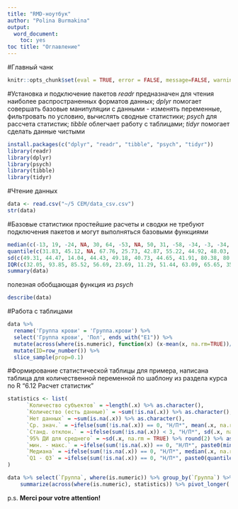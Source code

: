 ```yaml
---
title: "RMD-ноутбук"
author: "Polina Burmakina"
output: 
  word_document:
    toc: yes
toc title: "Оглавление"
---
```

#Главный чанк
```r
knitr::opts_chunk$set(eval = TRUE, error = FALSE, message=FALSE, warning = FALSE)
```
#Установка и подключение пакетов
*readr* предназначен для чтения наиболее распространенных форматов данных;
*dplyr* помогает совершать базовые манипуляции с данными - изменять переменные, фильтровать по условию, вычислять сводные статистики;
*psych* для рассчета статистик;
*tibble* облегчает работу с таблицами;
*tidyr* помогает сделать данные чистыми

```r
install.packages(c("dplyr", "readr", "tibble", "psych", "tidyr"))
library(readr)
library(dplyr)
library(psych)
library(tibble)
library(tidyr)
```
#Чтение данных
```r
data <- read.csv("~/5 СЕМ/data_csv.csv")
str(data)
```
#Базовые статистики
простейшие расчеты и сводки не требуют подключения пакетов и могут выполняться базовыми функциями
```r
median(c(-13, 19, -24, NA, 30, 64, -53, NA, 50, 31, -58, -34, -3, -34, 77), na.rm=TRUE)
quantile(c(31.83, 45.12, NA, 67.76, 25.73, 42.87, 55.22, 44.92, 48.03, 41.37, 66.26, 114.02, 32.93), na.rm=TRUE, names=TRUE)
sd(c(49.31, 44.47, 14.04, 44.43, 49.18, 40.73, 44.65, 41.91, 80.38, 80.09))
IQR(c(32.05, 93.85, 85.52, 56.69, 23.69, 11.29, 51.44, 63.09, 65.65, 35.73, 60.15, 30.93, -4.2))
summary(data)
```
полезная обобщающая функция из *psych*
```r
describe(data)
```
#Работа с таблицами
```r
data %>%
  rename('Группа крови' = 'Группа.крови') %>%
  select('Группа крови', 'Пол', ends_with("E1")) %>% 
  mutate(across(where(is.numeric), function(x) (x-mean(x, na.rm=TRUE))/sd(x, na.rm=TRUE))) %>%
  mutate(ID=row_number()) %>%
  slice_sample(prop=0.1)
```
#Формирование статистической таблицы
для примера, написана таблица для количественной переменной по шаблону из раздела курса по R "6.12 Расчет статистик"
```r
statistics <- list(
      `Количество субъектов` = ~length(.x) %>% as.character(),
      `Количество (есть данные)` = ~sum(!is.na(.x)) %>% as.character(),
      `Нет данных` = ~sum(is.na(.x)) %>% as.character(),
      `Ср. знач.` = ~ifelse(sum(!is.na(.x)) == 0, "Н/П*", mean(.x, na.rm = TRUE) %>% round(2) %>% as.character()),
      `Станд. отклон.` = ~ifelse(sum(!is.na(.x)) < 3, "Н/П*", sd(.x, na.rm = TRUE) %>% round(2) %>% as.character()),
      `95% ДИ для среднего` = ~sd(.x, na.rm = TRUE) %>% round(2) %>% as.character(),
      `мин. - макс.` = ~ifelse(sum(!is.na(.x)) == 0, "Н/П*", paste0(min(.x, na.rm = TRUE) %>% round(2), " - ", max(.x, na.rm = TRUE) %>% round(2))),
      `Медиана` = ~ifelse(sum(!is.na(.x)) == 0, "Н/П*", median(.x, na.rm = TRUE) %>% round(2) %>% as.character()),
      `Q1 - Q3` = ~ifelse(sum(!is.na(.x)) == 0, "Н/П*", paste0(quantile(.x, 0.25, na.rm = TRUE) %>% round(2), " - ", quantile(.x, 0.75, na.rm = TRUE) %>% round(2)))
)

data %>% select(`Группа`, where(is.numeric)) %>% group_by(`Группа`) %>%
    summarize(across(where(is.numeric), statistics)) %>% pivot_longer(!`Группа`) %>% separate(name, into = c("Переменная", "Статистика"), sep = "_") %>% rename(`Значение` = `value`)
```
p.s.
**Merci pour votre attention!**